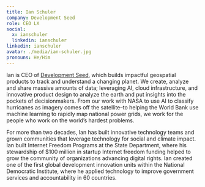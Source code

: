 ```yaml
---
title: Ian Schuler
company: Development Seed
role: CEO LX
social:
  x: ianschuler
  linkedin: ianschuler
linkedin: ianschuler
avatar: ./media/ian-schuler.jpg
pronouns: He/Him
---
```

Ian is CEO of [Development Seed](https://developmentseed.org/), which builds impactful geospatial products to track and understand a changing planet. We create, analyze and share massive amounts of data; leveraging AI, cloud infrastructure, and innovative product design to analyze the earth and put insights into the pockets of decisionmakers. From our work with NASA to use AI to classify hurricanes as imagery comes off the satellite–to helping the World Bank use machine learning to rapidly map national power grids, we work for the people who work on the world’s hardest problems.

For more than two decades, Ian has built innovative technology teams and grown communities that leverage technology for social and climate impact. Ian built Internet Freedom Programs at the State Department, where his stewardship of $100 million in startup Internet freedom funding helped to grow the community of organizations advancing digital rights. Ian created one of the first global development innovation units within the National Democratic Institute, where he applied technology to improve government services and accountability in 60 countries.